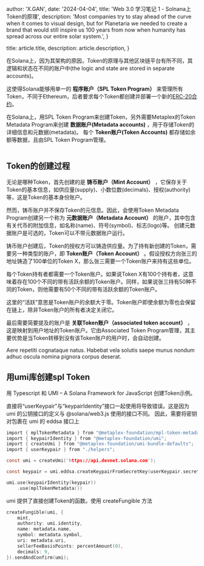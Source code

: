 
  author: 'X.GAN',
  date: '2024-04-04',
  title: 'Web 3.0 学习笔记 1 - Solnana上Token的原理',
  description:
    'Most companies try to stay ahead of the curve when it comes to visual design, but for Planetaria we needed to create a brand that would still inspire us 100 years from now when humanity has spread across our entire solar system.',
}

  title: article.title,
  description: article.description,
}


在Solana上，因为其架构的原因，Token的原理与其他区块链平台有所不同，其逻辑和状态在不同的账户中(the logic and state are stored in separate accounts)。

这使得Solana能够用单一的 **程序账户（SPL Token Program）** 来管理所有Token，不同于Ethereum，后者要求每个Token都创建并部署一个新的[ERC-20合约](#)。

在Solana上，用SPL Token Program来创建Token，另外需要Metaplex的Token Metadata Program来创建 **数据账户(Metadata accounts)** ，用于存储Token的详细信息和元数据(metadata)。
每个 **Token账户(Token Accounts)** 都存储如余额等数据，且由SPL Token Program管理。

<Image src={archToken} alt="" />

## Token的创建过程

无论是哪种Token，首先创建的是 **铸币账户（Mint Account）** ，它保存关于Token的基本信息，如供应量(supply)、小数位数(decimals)、授权(authority)等，这是Token的基本身份账户。

然而，铸币账户并不保存Token的元信息。因此，会使用Token Metadata Program创建另一个称为 **元数据账户（Metadata Account）** 的账户，其中包含有关代币的附加信息，如名称(name)、符号(symbol)、标志(logo)等。
创建元数据账户是可选的，Token可以不带元数据账户运行。

铸币账户创建后，Token的授权方可以铸造供应量。为了持有新创建的Token，需要另一种类型的账户，即 **Token账户（Token Account）** 。假设授权方向张三的地址铸造了100单位的Token X，那么张三需要一个Token账户来持有这些单位。

每个Token持有者都需要一个Token账户。如果说Token X有100个持有者，这意味着存在100个不同的带有活跃余额的Token账户。同样，如果说张三持有50种不同的Token，则他需要有50个不同的带有活跃余额的Token账户。

这里的“活跃”意思是Token账户的余额大于零。Token账户即使余额为零也会保留在链上，除非Token账户的所有者决定关闭它。

最后需要简要提及的账户是 **关联Token账户（associated token account）** ，这是映射到用户地址的Token账户。它由Associated Token Program管理，其主要优势是当Token转移到没有该Token账户的用户时，会自动创建。

Aere repetiti cognataque natus. Habebat vela solutis saepe munus nondum adhuc
oscula nomina pignora corpus deserat.

## 用umi库创建spl Token

用 Typescript 和 UMI – A Solana Framework for JavaScript 创建Token示例。

直接将“userKeypair”与“keypairIdentity”接口一起使用将导致错误。这是因为 umi 的公钥接口的定义与 @solana/web3.js 使用的接口不同。
因此，需要将密钥对包裹在 umi 的 eddsa 接口上

```c
import { mplTokenMetadata } from "@metaplex-foundation/mpl-token-metadata";
import { keypairIdentity } from "@metaplex-foundation/umi";
import { createUmi } from "@metaplex-foundation/umi-bundle-defaults";
import { userKeypair } from "./helpers";

const umi = createUmi('https://api.devnet.solana.com');

const keypair = umi.eddsa.createKeypairFromSecretKey(userKeypair.secretKey);

umi.use(keypairIdentity(keypair))
    .use(mplTokenMetadata())
```

umi 提供了直接创建Token的函数。使用 createFungible 方法

```c
createFungible(umi, {
    mint,
    authority: umi.identity,
    name: metadata.name,
    symbol: metadata.symbol,
    uri: metadata.uri,
    sellerFeeBasisPoints: percentAmount(0),
    decimals: 9,
}).sendAndConfirm(umi);
```
